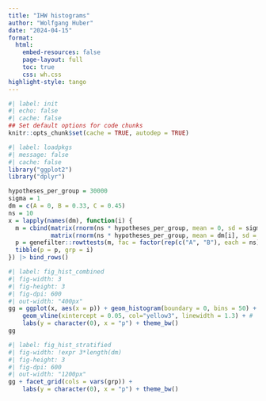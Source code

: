 ```yaml
---
title: "IHW histograms"
author: "Wolfgang Huber"
date: "2024-04-15"
format:
  html:
    embed-resources: false
    page-layout: full
    toc: true
    css: wh.css
highlight-style: tango
---
```


```r
#| label: init
#| echo: false
#| cache: false
## Set default options for code chunks
knitr::opts_chunk$set(cache = TRUE, autodep = TRUE)
```
```r
#| label: loadpkgs
#| message: false
#| cache: false
library("ggplot2")
library("dplyr")
```
```r
hypotheses_per_group = 30000
sigma = 1
dm = c(A = 0, B = 0.33, C = 0.45)
ns = 10
x = lapply(names(dm), function(i) {
  m = cbind(matrix(rnorm(ns * hypotheses_per_group, mean = 0, sd = sigma), nrow = hypotheses_per_group, ncol = ns),
            matrix(rnorm(ns * hypotheses_per_group, mean = dm[i], sd = sigma), nrow = hypotheses_per_group, ncol = ns)) 
  p = genefilter::rowttests(m, fac = factor(rep(c("A", "B"), each = ns)))$p.value
  tibble(p = p, grp = i)
}) |> bind_rows()
```
```r
#| label: fig_hist_combined
#| fig-width: 3
#| fig-height: 3
#| fig-dpi: 600
#| out-width: "400px"
gg = ggplot(x, aes(x = p)) + geom_histogram(boundary = 0, bins = 50) +
    geom_vline(xintercept = 0.05, col="yellow3", linewidth = 1.3) + #  hex #cdcd00 ; rgb(205,205,0) 
    labs(y = character(0), x = "p") + theme_bw() 
gg
```
```r
#| label: fig_hist_stratified
#| fig-width: !expr 3*length(dm)
#| fig-height: 3
#| fig-dpi: 600
#| out-width: "1200px"
gg + facet_grid(cols = vars(grp)) +
    labs(y = character(0), x = "p") + theme_bw() 
```


